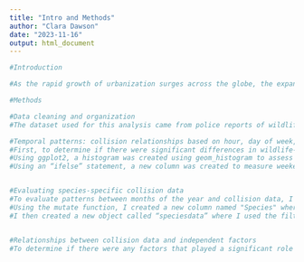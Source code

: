 ---
title: "Intro and Methods"
author: "Clara Dawson"
date: "2023-11-16"
output: html_document
---

```{r}
#Introduction 

#As the rapid growth of urbanization surges across the globe, the expansion of road infrastructure continues to increase. Due to this increase, the ecological effect that road traffic has on wildlife populations is a growing concern for many countries (Kučas et al. 2023). This expanding linear network poses a major threat to biodiversity, as habitat loss and fragmentation have resulted from roadways extending into what was once pure, pristine wildlife habitat (Ng et al. 2003). Landscape connectivity is incredibly important for supporting biological processes, such as animal movement and gene flow (Veals et al. 2022). Road systems that have impeded this connectivity have had negative impacts on wildlife, such as displacement from essential habitat, restriction of physical movements, and exposure to mortality by vehicle collisions (Kang et al. 2016). Wildlife-vehicle collisions occur where heavily travelled roads intersect with animal movement corridors (Kučas et al. 2023). Vehicular collisions threaten the lives of both humans and animals, while also resulting in significant damage to property. In the United States alone, collisions involving white-tailed deer result in approximately 200 human fatalities, 30 thousand injuries, and more than $1 billion in property damage annually (Fudge et al. 2007). It is suggested that wildlife species with the highest collision risk are large mammals, such as large carnivores and ungulates, because they regularly move over great distances (Ng et al. 2003). Large mammalian carnivores are particularly sensitive to habitat fragmentation, as they tend to have traits that make them more vulnerable, such as large body size, large area requirements and slow population growth rates (Crooks et al. 2011). There have been numerous studies on causes of roadkill that suggest that there is a plethora of factors that can influence collision probability. Some studies have reported that traffic volume was highly correlated with roadkill risk, whereas others have found road topography to be an important factor in explaining roadkill rates (Kang et al. 2016). However, because different species exhibit different dispersal behaviors, explanatory variables for collision risk may differ significantly between species (Kang et al. 2016; Girardet et al. 2015). The wildlife-vehicle collision dataset provided by the New Hampshire Department of Transportation spans over five years (2015-2019) and provides the opportunity to examine species-specific roadkill data, as well as road features and weather data that may play a significant role in collision probability. This dataset was compiled from police reports across the state of New Hampshire. Out of the five years documented, only in the year 2017 did the reports include data on the specific animal involved in the collision (limited to moose, deer, black bear, turkey). In this study, I will use the dataset collected by NH DOT to observe temporal trends and additional relationships of independent factors with wildlife-vehicle collisions across the state. 

```


```{r}

#Methods

#Data cleaning and organization
#The dataset used for this analysis came from police reports of wildlife-vehicle collisions that occurred between the years 2015 and 2019. Data that was recorded during these reports included 127 columns of key information, such as date and time the collision occurred, day of the week, town, weather condition, light condition, and posted speed. The data from these police reports was compiled into a spreadsheet, which was then given to the NH Department of Transportation (DOT). Using this raw data provided by the New Hampshire DOT, a .csv file was created and imported into R studio using the “read.csv” command. The data was cleaned using the lubridate package, which was utilized to condense the date and time data into a standard format. The first step was to convert the “CRASHTIME” column from military time into standard time using the sprintf() function. This column contained times that ranged from having one to four digits depending on the time of day (1300 was one o’clock in the afternoon whereas 23 was understood as twenty-three minutes after midnight), so this function was used to convert all times to read as either AM or PM within the dataset. The next step was to convert the dataset into a standard date and time to a universally accepted format using the POSIXct() function. From this, a new column “tp” was made available with all the standardized crash times and dates compiled together. To make plotting simpler, new columns were made for hour, month, year, and day of the week. The tidyverse package was loaded into the R script in preparation for plotting various trends and relationships.

#Temporal patterns: collision relationships based on hour, day of week, and month.
#First, to determine if there were significant differences in wildlife-vehicle collisions (WVCs) based on the hour of the day, I created histograms using the hist() function for the average number of crashes per hour for the months of December and June. These months were chosen since they have the shortest and longest hours of daylight, respectively. In order to evaluate the relationship between the hour of day and the occurrence of WVCs, I ran a One-Way Anova between the two factors. An ANOVA was used to test the influence that the hour of the day had on the magnitude of WVCS and whether the  relationship between the two was statiscally significant. The ANOVA test will provide essential information used to determine significance between the two variables of interest, such as the p-value and F Value.
#Using ggplot2, a histogram was created using geom_histogram to assess the relationship between the hour of individual collisions and the month. With the geom_histogram function, I changed the bins to equal 24 so the data would read consistently with the hours of the day. I facet-wrapped the function to be associated with month_name and edited ylab and xlab to be “Count” and “Hour of the Day”, respectively. This procedure was repeated to assess the relationship between the hour of individual collisions and the year. One-way ANOVAs were conducted to assess the influence of both month and year on the hour that wildlife-vehicle collisions take place.
#Using an “ifelse” statement, a new column was created to measure weekend vs weekday. In the creation of a new object “wday_2”, the condition statement indicated that if true, the data would read “Weekend” and if false it would read “Weekday”.  Using ggplot2, a histogram was created to assess the relationship between the hour of the day and the overall count of collisions with weekend vs. weekday. 


#Evaluating species-specific collision data
#To evaluate patterns between months of the year and collision data, I used ggplot2 to create a bar graph using geom_bar, where x is equal to month_name and y is equal to CRASHTYPE. To visualize the differences between species-specific data, I set the fill to equal “CRASHTYPE” in the ggplot2 function so that each species is a different color.
#Using the mutate function, I created a new column named "Species" where the six CRASHTYPE variables were renamed and condensed into five variables. This allowed the "Animal" variable and "Animal(Other)" variable to be named the same. The other variables were renamed to where the (Other) part of the name was dropped (Moose(Other) was renamed to be Moose). 
#I then created a new object called “speciesdata” where I used the filter function to restrict the year to equal 2017 and for "Species" to not be equal to either “Animal” or “Animal(Other)”. This allowed the object to only contain collision data for the four identified species (moose, deer, black bear, turkey).  


#Relationships between collision data and independent factors
#To determine if there were any factors that played a significant role in the probability of a wildlife-vehicle collision, several bar graphs were created in ggplot2 using geom_bar to show the relationship between collision abundance and light condition, weather condition and road alignment. A bar graph was also created to show which counties had the highest abundance of collisions over the course of the five-year study period.




```



```{r}
```

